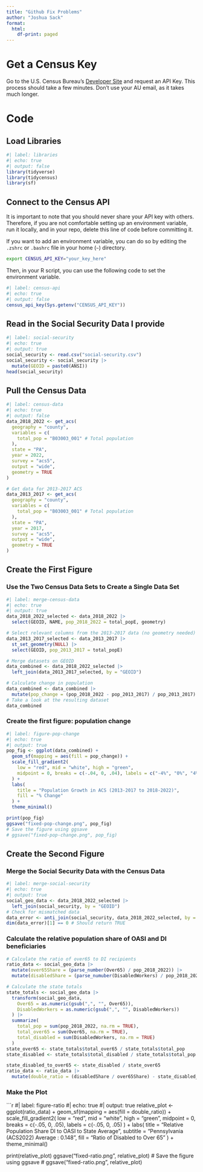 ```yaml
---
title: "Github Fix Problems"
author: "Joshua Sack"
format:
  html:
    df-print: paged
---
```


# Get a Census Key
Go to the U.S. Census Bureau's [Developer Site](https://www.census.gov/developers/) and request an API Key.
This process should take a few minutes.
Don't use your AU email, as it takes much longer.

# Code

## Load Libraries

```r
#| label: libraries
#| echo: true
#| output: false
library(tidyverse)
library(tidycensus)
library(sf)
```

## Connect to the Census API
It is important to note that you should never share your API key with others.
Therefore, if you are not comfortable setting up an environment variable, run it locally, and in your repo, delete this line of code before committing it.

If you want to add an environment variable, you can do so by editing the `.zshrc` or `.bashrc` file in your home (`~`) directory.

```bash
export CENSUS_API_KEY="your_key_here"
```

Then, in your R script, you can use the following code to set the environment variable.

```r
#| label: census-api
#| echo: true
#| output: false
census_api_key(Sys.getenv("CENSUS_API_KEY"))
```

## Read in the Social Security Data I provide

```r
#| label: social-security
#| echo: true
#| output: true
social_security <- read.csv("social-security.csv")
social_security <- social_security |>
  mutate(GEOID = paste0(ANSI))
head(social_security)
```

## Pull the Census Data

```r
#| label: census-data
#| echo: true
#| output: false
data_2018_2022 <- get_acs(
  geography = "county",
  variables = c(
    total_pop = "B03003_001" # Total population
  ),
  state = "PA",
  year = 2022,
  survey = "acs5",
  output = "wide",
  geometry = TRUE
)

# Get data for 2013-2017 ACS
data_2013_2017 <- get_acs(
  geography = "county",
  variables = c(
    total_pop = "B03003_001" # Total population
  ),
  state = "PA",
  year = 2017,
  survey = "acs5",
  output = "wide",
  geometry = TRUE
)
```

## Create the First Figure

### Use the Two Census Data Sets to Create a Single Data Set

```r
#| label: merge-census-data
#| echo: true
#| output: true
data_2018_2022_selected <- data_2018_2022 |>
  select(GEOID, NAME, pop_2018_2022 = total_popE, geometry)

# Select relevant columns from the 2013-2017 data (no geometry needed)
data_2013_2017_selected <- data_2013_2017 |>
  st_set_geometry(NULL) |>
  select(GEOID, pop_2013_2017 = total_popE)

# Merge datasets on GEOID
data_combined <- data_2018_2022_selected |>
  left_join(data_2013_2017_selected, by = "GEOID")

# Calculate change in population
data_combined <- data_combined |>
  mutate(pop_change = (pop_2018_2022 - pop_2013_2017) / pop_2013_2017)
# Take a look at the resulting dataset
data_combined
```

### Create the first figure: population change
```r
#| label: figure-pop-change
#| echo: true
#| output: true
pop_fig <- ggplot(data_combined) +
  geom_sf(mapping = aes(fill = pop_change)) +
  scale_fill_gradient2(
    low = "red", mid = "white", high = "green",
    midpoint = 0, breaks = c(-.04, 0, .04), labels = c("-4%", "0%", "4%")
  ) +
  labs(
    title = "Population Growth in ACS (2013-2017 to 2018-2022)",
    fill = "% Change"
  ) +
  theme_minimal()

print(pop_fig)
ggsave("fixed-pop-change.png", pop_fig)
# Save the figure using ggsave
# ggsave("fixed-pop-change.png", pop_fig)
```
## Create the Second Figure

### Merge the Social Security Data with the Census Data
```r
#| label: merge-social-security
#| echo: true
#| output: true
social_geo_data <- data_2018_2022_selected |>
  left_join(social_security, by = "GEOID")
# Check for mismatched data
data_error <- anti_join(social_security, data_2018_2022_selected, by = "GEOID")
dim(data_error)[1] == 0 # Should return TRUE
```

### Calculate the relative population share of OASI and DI beneficiaries

```r
# Calculate the ratio of over65 to DI recipients
ratio_data <- social_geo_data |>
  mutate(over65Share = (parse_number(Over65) / pop_2018_2022)) |>
  mutate(disabledShare = (parse_numuber(DisabledWorkers) / pop_2018_2022))

# Calculate the state totals
state_totals <- social_geo_data |>
  transform(social_geo_data,
    Over65 = as.numeric(gsub(",", "", Over65)),
    DisabledWorkers = as.numeric(gsub(",", "", DisabledWorkers))
  ) |>
  summarize(
    total_pop = sum(pop_2018_2022, na.rm = TRUE),
    total_over65 = sum(Over65, na.rm = TRUE),
    total_disabled = sum(DisabledWorkers, na.rm = TRUE)
  )
state_over65 <- state_totals$total_over65 / state_totals$total_pop
state_disabled <- state_totals$total_disabled / state_totals$total_pop

state_disabled_to_over65 <- state_disabled / state_over65
ratio_data <- ratio_data |>
  mutate(double_ratio = (disabledShare / over65Share) - state_disabled_to_over65)
```

### Make the Plot

```r
#| label: figure-ratio
#| echo: true
#| output: true
relative_plot <- ggplot(ratio_data) +
  geom_sf(mapping = aes(fill = double_ratio)) +
  scale_fill_gradient2(
    low = "red", mid = "white", high = "green",
    midpoint = 0, breaks = c(-.05, 0, .05), labels = c(-.05, 0, .05)
  ) +
  labs(
    title = "Relative Population Share DI to OASI to State Average",
    subtitle = "Pennsylvania (ACS2022) Average : 0.148",
    fill = "Ratio of Disabled to Over 65"
  ) +
  theme_minimal()

print(relative_plot)
ggsave("fixed-ratio.png", relative_plot)
# Save the figure using ggsave
# ggsave("fixed-ratio.png", relative_plot)
